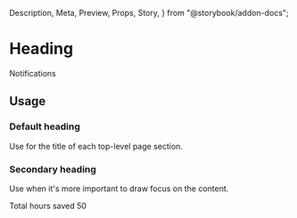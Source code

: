   Description,
  Meta,
  Preview,
  Props,
  Story,
} from "@storybook/addon-docs";

<Meta component={Heading} title="Components / Titles and text / Heading" />

# Heading

<Description of={Heading} />

<Preview withToolbar>
  <Story name="Example">
    <Heading>Notifications</Heading>
  </Story>
</Preview>

<Props of={Heading} />

## Usage

### Default heading

Use for the title of each top-level page section.

### Secondary heading

Use when it's more important to draw focus on the content.

<Preview>
  <Story name="Secondary">
    <Card>
      <Stack vertical>
        <Heading element="h3" secondary>
          Total hours saved
        </Heading>
        <DisplayText size="extraLarge">50</DisplayText>
      </Stack>
    </Card>
  </Story>
</Preview>

